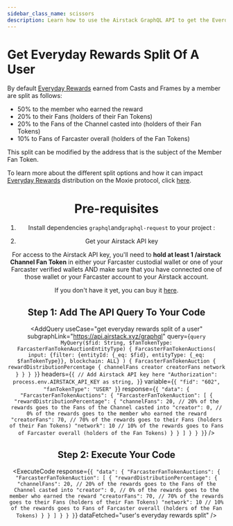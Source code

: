 ```yaml
---
sidebar_class_name: scissors
description: Learn how to use the Airstack GraphQL API to get the Everday Rewards split of a user.
---
```



# Get Everyday Rewards Split Of A User

By default [Everyday Rewards](https://build.moxie.xyz/the-moxie-protocol/everyday-rewards) earned from Casts and Frames by a member are split as follows:

- 50% to the member who earned the reward
- 20% to their Fans (holders of their Fan Tokens)
- 20% to the Fans of the Channel casted into (holders of their Fan Tokens)
- 10% to Fans of Farcaster overall (holders of the Fan Tokens)

This split can be modified by the address that is the subject of the Member Fan Token.

To learn more about the different split options and how it can impact [Everyday Rewards](https://build.moxie.xyz/the-moxie-protocol/everyday-rewards) distribution on the Moxie protocol, click [here](../../learn/technical-deep-dive/rewards-split.mdx).

<Header
  useCase="get everyday rewards split of a user"
  apiName="Airstack GraphQL API"
/>

# Pre-requisites

1. Install dependencies `graphql`and`graphql-request` to your project :

<Install dependencies="graphql graphql-request" />

2. Get your Airstack API key

For access to the Airstack API key, you'll need to **hold at least 1 /airstack Channel Fan Token** in either your Farcaster custodial wallet or one of your Farcaster verified wallets AND make sure that you have connected one of those wallet or your Farcaster account to your Airstack account.

If you don't have it yet, you can buy it [here](https://www.airstack.xyz/channels/airstack).

## Step 1: Add The API Query To Your Code

<AddQuery
  useCase="get everyday rewards split of a user"
  subgraphLink="https://api.airstack.xyz/graphql"
  query={`query MyQuery($fid: String, $fanTokenType: FarcasterFanTokenAuctionEntityType) {
  FarcasterFanTokenAuctions(
    input: {filter: {entityId: {_eq: $fid}, entityType: {_eq: $fanTokenType}}, blockchain: ALL}
  ) {
    FarcasterFanTokenAuction {
      rewardDistributionPercentage {
        channelFans
        creator
        creatorFans
        network
      }
    }
  }
}`}
  headers={`{
  // Add Airstack API key here
  "Authorization": process.env.AIRSTACK_API_KEY as string,
}`}
  variable={`{
  "fid": "602",
  "fanTokenType": "USER"
}`}
  response={`{
  "data": {
    "FarcasterFanTokenAuctions": {
      "FarcasterFanTokenAuction": [
        {
          "rewardDistributionPercentage": {
            "channelFans": 20, // 20% of the rewards goes to the Fans of the Channel casted into
            "creator": 0, // 0% of the rewards goes to the member who earned the reward
            "creatorFans": 70, // 70% of the rewards goes to their Fans (holders of their Fan Tokens)
            "network": 10 // 10% of the rewards goes to Fans of Farcaster overall (holders of the Fan Tokens)
          }
        }
      ]
    }
  }
}`}
/>

## Step 2: Execute Your Code

<ExecuteCode
  response={`{
  "data": {
    "FarcasterFanTokenAuctions": {
      "FarcasterFanTokenAuction": [
        {
          "rewardDistributionPercentage": {
            "channelFans": 20, // 20% of the rewards goes to the Fans of the Channel casted into
            "creator": 0, // 0% of the rewards goes to the member who earned the reward
            "creatorFans": 70, // 70% of the rewards goes to their Fans (holders of their Fan Tokens)
            "network": 10 // 10% of the rewards goes to Fans of Farcaster overall (holders of the Fan Tokens)
          }
        }
      ]
    }
  }
}`}
  dataFetched="user's everyday rewards split"
/>

<DeveloperSupport />
